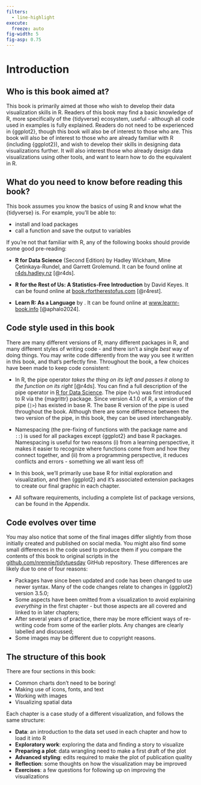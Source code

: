 ```yaml
---
filters:
  - line-highlight
execute: 
  freeze: auto
fig-width: 5
fig-asp: 0.75
---
```


# Introduction {#sec-intro}

## Who is this book aimed at?

This book is primarily aimed at those who wish to develop their data visualization skills in R. Readers of this book may find a basic knowledge of R, more specifically of the {tidyverse} ecosystem, useful - although all code used in examples is fully explained. Readers do not need to be experienced in {ggplot2}, though this book will also be of interest to those who are. This book will also be of interest to those who are already familiar with R (including {ggplot2}), and wish to develop their skills in designing data visualizations further. It will also interest those who already design data visualizations using other tools, and want to learn how to do the equivalent in R.

## What do you need to know before reading this book?

This book assumes you know the basics of using R and know what the {tidyverse} is. For example, you'll be able to:

* install and load packages
* call a function and save the output to variables

If you're not that familiar with R, any of the following books should provide some good pre-reading:

* **R for Data Science** (Second Edition) by Hadley Wickham, Mine Çetinkaya-Rundel, and Garrett Grolemund. It can be found online at [r4ds.hadley.nz](https://r4ds.hadley.nz/) [@r4ds].

* **R for the Rest of Us: A Statistics-Free Introduction** by David Keyes. It can be found online at [book.rfortherestofus.com](https://book.rfortherestofus.com/) [@r4rest].

* **Learn R: As a Language** by . It can be found online at [www.learnr-book.info](https://www.learnr-book.info/) [@aphalo2024].

## Code style used in this book

There are many different versions of R, many different packages in R, and many different styles of writing code - and there isn't a single *best* way of doing things. You may write code differently from the way you see it written in this book, and that's perfectly fine. Throughout the book, a few choices have been made to keep code consistent:

* In R, the pipe operator *takes the thing on its left and passes it along to the function on its right* [@r4ds]. You can find a full description of the pipe operator in [R for Data Science](https://r4ds.hadley.nz/data-transform#sec-the-pipe). The pipe\index{pipe} (`%>%`) was first introduced to R via the {magrittr}\index{magrittr} package. Since version 4.1.0 of R, a version of the pipe (`|>`) has existed in base R. The base R version of the pipe is used throughout the book. Although there are some difference between the two version of the pipe, in this book, they can be used interchangeably.

* Namespacing (the pre-fixing of functions with the package name and `::`) is used for all packages except {ggplot2} and base R packages. Namespacing is useful for two reasons (i) from a learning perspective, it makes it easier to recognize where functions come from and how they connect together, and (ii) from a programming perspective, it reduces conflicts and errors - something we all want less of!

\index{namespacing}

* In this book, we'll primarily use base R for initial exploration and visualization, and then {ggplot2} and it's associated extension packages to create our final graphic in each chapter.

* All software requirements, including a complete list of package versions, can be found in the Appendix.

## Code evolves over time

You may also notice that some of the final images differ slightly from those initially created and published on social media. You might also find some small differences in the code used to produce them if you compare the contents of this book to original scripts in the [github.com/nrennie/tidytuesday](https://github.com/nrennie/tidytuesday) GitHub repository. These differences are likely due to one of four reasons: 

* Packages have since been updated and code has been changed to use newer syntax. Many of the code changes relate to changes in {ggplot2} version 3.5.0;
* Some aspects have been omitted from a visualization to avoid explaining *everything* in the first chapter - but those aspects are all covered and linked to in later chapters;
* After several years of practice, there may be more efficient ways of re-writing code from some of the earlier plots. Any changes are clearly labelled and discussed;
* Some images may be different due to copyright reasons.

## The structure of this book

There are four sections in this book:

* Common charts don't need to be boring!
* Making use of icons, fonts, and text
* Working with images
* Visualizing spatial data

Each chapter is a case study of a different visualization, and follows the same structure:

* **Data**: an introduction to the data set used in each chapter and how to load it into R
* **Exploratory work**: exploring the data and finding a story to visualize
* **Preparing a plot**: data wrangling need to make a first draft of the plot
* **Advanced styling**: edits required to make the plot of publication quality
* **Reflection**: some thoughts on how the visualization may be improved
* **Exercises**: a few questions for following up on improving the visualizations

